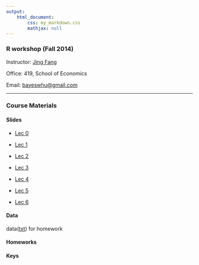 ```yaml
---
output: 
    html_document:
        css: my_markdown.css
        mathjax: null
---
```


### R workshop (Fall 2014)

Instructor: [Jing Fang](http://bayeswhu.github.io)

Office: 419, School of Economics

Email: [bayeswhu@gmail.com](bayeswhu@gmail.com)

-----

### Course Materials

#### Slides

- [Lec 0](r/Lec0.html)

- [Lec 1](r/Lec1.html)

- [Lec 2](r/Lec2.html)

- [Lec 3](r/Lec3.html)

- [Lec 4](r/Lec4.html)

- [Lec 5](r/Lec5.html)

- [Lec 6](r/Lec6.html)

<!-- - [Lec 7](r/Lec7.html) -->

#### Data

data([txt](r/data.zip)) for homework

#### Homeworks

<!-- - [Homework 1](r/CE1.html) -->

<!-- - [Homework 2](r/CE2.html) -->

<!-- - [Homework 3](r/CE3.html) -->

<!-- - [Homework 4](r/CE4.html) -->

<!-- - [Homework 5](r/CE5.html) -->

<!-- - [Homework 6](r/CE6.html) -->

<!-- - [Homework 7](r/CE7.html) -->

<!-- - [Homework 8](r/CE8.html) -->

<!-- - [Homework 9](r/CE9.html) -->

#### Keys

<!-- - [Key 1](r/CE1_key.html) -->

<!-- - [Key 2](r/CE2_key.html) -->

<!-- - [Key 3](r/CE3_key.html) -->

<!-- - [Key 4](r/CE4_key.html) -->

<!-- - [Key 5](r/CE5_key.html) -->

<!-- - [Key 6](r/CE6_key.html) -->

<!-- - [Key 7](r/CE7_key.html) -->

<!-- - [Key 8](r/CE8_key.html) -->

<!-- - [Key 9](r/CE9_key.html) -->

